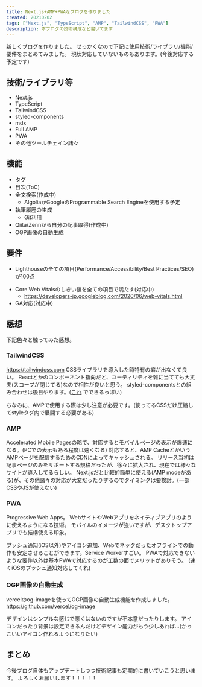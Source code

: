 ```yaml
---
title: Next.js+AMP+PWAなブログを作りました
created: 20210202
tags: ["Next.js", "TypeScript", "AMP", "TailwindCSS", "PWA"]
description: 本ブログの技術構成など書いてます
---
```


新しくブログを作りました。
せっかくなので下記に使用技術/ライブラリ/機能/要件をまとめてみました。
現状対応していないものもあります。(今後対応する予定です)

## 技術/ライブラリ等
- Next.js
- TypeScript
- TailwindCSS
- styled-components
- mdx
- Full AMP
- PWA
- その他ツールチェイン諸々

## 機能
- タグ
- 目次(ToC)
- 全文検索(作成中)
  - AlgoliaかGoogleのProgrammable Search Engineを使用する予定
- 執筆履歴の生成
  - Git利用
- Qiita/Zennから自分の記事取得(作成中)
- OGP画像の自動生成

## 要件
- Lighthouseの全ての項目(Performance/Accessibility/Best Practices/SEO)が100点

<div>
  <amp-img src="/articles/lighthouse-score.png" alt="lighthouseスコア" width="800px" height="400px"/>
</div>

- Core Web Vitalsのしきい値を全ての項目で満たす(対応中)
  - https://developers-jp.googleblog.com/2020/06/web-vitals.html
- GA対応(対応中)

## 感想
下記色々と触ってみた感想。

### TailwindCSS
https://tailwindcss.com
CSSライブラリを導入した時特有の癖が出なくて良い。
Reactとかのコンポーネント指向だと、ユーティリティを雑に当てても大丈夫(スコープが閉じてる)なので相性が良いと思う。
styled-componentsとの組み合わせは後日やります。([これ](https://github.com/ben-rogerson/twin.macro) でできるっぽい)

ちなみに、AMPで使用する際は少し注意が必要です。(使ってるCSSだけ圧縮してstyleタグ内で展開する必要がある)

### AMP
Accelerated Mobile Pagesの略で、対応するとモバイルぺージの表示が爆速になる。(PCでの表示もある程度は速くなる)
対応すると、AMP CacheとかいうAMPページを配信するためのCDNによってキャッシュされる。
リリース当初は記事ページのみをサポートする規格だったが、徐々に拡大され、現在では様々なサイトが導入してるらしい。
Next.jsだと比較的簡単に使える(AMP modeがある)が、その他諸々の対応が大変だったりするのでタイミングは要検討。(一部CSSやJSが使えない)

### PWA
Progressive Web Apps。
WebサイトやWebアプリをネイティブアプリのように使えるようになる技術。
モバイルのイメージが強いですが、デスクトップアプリでも結構使える印象。

<div>
  <amp-img src="/articles/pwa.png" alt="PWA" width="600px" height="400px"/>
</div>

プッシュ通知(iOS以外)やアイコン追加、Webでネックだったオフラインでの動作も安定させることができます。Service Workerすごい。
PWAで対応できないような要件以外は基本PWAで対応するのが工数の面でメリットがありそう。
(速くiOSのプッシュ通知対応してくれ)

### OGP画像の自動生成
vercelのog-imageを使ってOGP画像の自動生成機能を作成しました。
https://github.com/vercel/og-image

<div>
  <amp-img src="/articles/twitter-card-preview.png" alt="Twitterアイコン" width="500px" height="420px"/>
</div>

デザインはシンプルな感じで悪くはないのですが不本意だったりします。
アイコンだったり背景は設定できるんだけどデザイン能力がもう少しあれば...(かっこいいアイコン作れるようになりたい)

## まとめ
今後ブログ自体もアップデートしつつ技術記事も定期的に書いていこうと思います。
よろしくお願いします！！！！！
